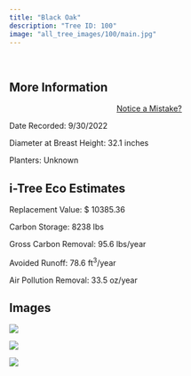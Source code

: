```yaml
---
title: "Black Oak"
description: "Tree ID: 100"
image: "all_tree_images/100/main.jpg"
---
```


<br>

## **More Information**
::: column-margin
<center><a class="button" href="https://forms.gle/W6f5nwYxrM33hF4f7">Notice a Mistake?</a></center>
:::


Date Recorded:  9/30/2022

Diameter at Breast Height:  32.1  inches

Planters:  Unknown

## **i-Tree Eco Estimates**


 Replacement Value: $ 10385.36

 Carbon Storage:  8238  lbs

 Gross Carbon Removal:  95.6  lbs/year

 Avoided Runoff:  78.6  ft<sup>3</sup>/year

 Air Pollution Removal:  33.5  oz/year

## **Images**


 ![](all_tree_images/100/IMG_6658.jpg)

 ![](all_tree_images/100/IMG_6660.jpg)

 ![](all_tree_images/100/main.jpg)
